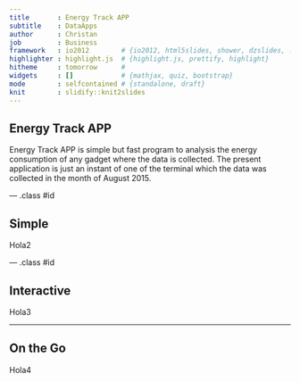 ```yaml
---
title       : Energy Track APP
subtitle    : DataApps  
author      : Christan
job         : Business
framework   : io2012        # {io2012, html5slides, shower, dzslides, ...}
highlighter : highlight.js  # {highlight.js, prettify, highlight}
hitheme     : tomorrow      # 
widgets     : []            # {mathjax, quiz, bootstrap}
mode        : selfcontained # {standalone, draft}
knit        : slidify::knit2slides
---
```


## Energy Track APP

Energy Track APP is simple but fast program to analysis the energy consumption of any gadget where the data is collected. The present application is just an instant of one of the terminal which the data was collected in the month of August 2015. 

--- .class #id 

## Simple

Hola2

--- .class #id

## Interactive 
Hola3

--- 

## On the Go
Hola4
